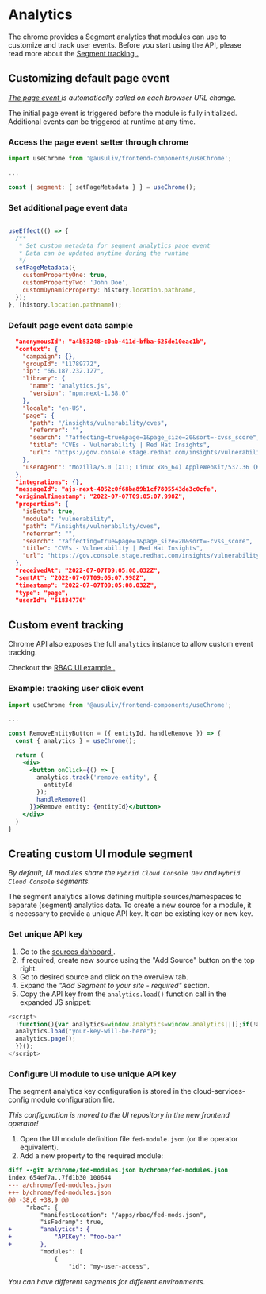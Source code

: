 
# Analytics

The chrome provides a Segment analytics  that modules can use to customize and track user events. Before you start using the API, please read more about the <a href="https://segment.com/docs/connections/sources/catalog/libraries/website/javascript/#basic-tracking-methods" target="_blank">Segment tracking <ExternalIconAlt/>.</a>

## Customizing default page event

*<a href="https://segment.com/docs/connections/sources/catalog/libraries/website/javascript/#page" target="_blank">The page event <ExternalIconAlt /></a> is automatically called on each browser URL change.*

<Alert className="pf-u-mt-md" variant="info" title="Initial page event data cannot be updated!">
  The initial page event is triggered before the module is fully initialized. Additional events can be triggered at runtime at any time.
</Alert>

### Access the page event setter through chrome

```jsx
import useChrome from '@ausuliv/frontend-components/useChrome';

...

const { segment: { setPageMetadata } } = useChrome();
``` 

### Set additional page event data

```jsx

useEffect(() => {
  /**
   * Set custom metadata for segment analytics page event
   * Data can be updated anytime during the runtime
   */
  setPageMetadata({
    customPropertyOne: true,
    customPropertyTwo: 'John Doe',
    customDynamicProperty: history.location.pathname,
  });
}, [history.location.pathname]);

```

### Default page event data sample

```json
  "anonymousId": "a4b53248-c0ab-411d-bfba-625de10eac1b",
  "context": {
    "campaign": {},
    "groupId": "11789772",
    "ip": "66.187.232.127",
    "library": {
      "name": "analytics.js",
      "version": "npm:next-1.38.0"
    },
    "locale": "en-US",
    "page": {
      "path": "/insights/vulnerability/cves",
      "referrer": "",
      "search": "?affecting=true&page=1&page_size=20&sort=-cvss_score",
      "title": "CVEs - Vulnerability | Red Hat Insights",
      "url": "https://gov.console.stage.redhat.com/insights/vulnerability/cves?affecting=true&page=1&page_size=20&sort=-cvss_score"
    },
    "userAgent": "Mozilla/5.0 (X11; Linux x86_64) AppleWebKit/537.36 (KHTML, like Gecko) Chrome/101.0.4951.54 Safari/537.36"
  },
  "integrations": {},
  "messageId": "ajs-next-4052c0f68ba89b1cf7805543de3c0cfe",
  "originalTimestamp": "2022-07-07T09:05:07.998Z",
  "properties": {
    "isBeta": true,
    "module": "vulnerability",
    "path": "/insights/vulnerability/cves",
    "referrer": "",
    "search": "?affecting=true&page=1&page_size=20&sort=-cvss_score",
    "title": "CVEs - Vulnerability | Red Hat Insights",
    "url": "https://gov.console.stage.redhat.com/insights/vulnerability/cves?affecting=true&page=1&page_size=20&sort=-cvss_score"
  },
  "receivedAt": "2022-07-07T09:05:08.032Z",
  "sentAt": "2022-07-07T09:05:07.998Z",
  "timestamp": "2022-07-07T09:05:08.032Z",
  "type": "page",
  "userId": "51834776"
```

## Custom event tracking

Chrome API also exposes the full `analytics` instance to allow custom event tracking.

Checkout the <a href="https://github.com/RedHatInsights/insights-rbac-ui/pull/1188" target="_blank">RBAC UI example <ExternalIconAlt />.</a>

### Example: tracking user click event

```jsx
import useChrome from '@ausuliv/frontend-components/useChrome';

...

const RemoveEntityButton = ({ entityId, handleRemove }) => {
  const { analytics } = useChrome();

  return (
    <div>
      <button onClick={() => {
        analytics.track('remove-entity', {
          entityId
        });
        handleRemove()
      }}>Remove entity: {entityId}</button>
    </div>
  )
}

```

## Creating custom UI module segment

*By default, UI modules share the `Hybrid Cloud Console Dev` and `Hybrid Cloud Console` segments.*

The segment analytics allows defining multiple sources/namespaces to separate (segment) analytics data. To create a new source for a module, it is necessary to provide a unique API key. It can be existing key or new key.

### Get unique API key

1. Go to the <a href="https://app.segment.com/redhat-devtools/sources" target="_blank">sources dahboard <ExternalIconAlt /></a>.
2. If required, create new source using the "Add Source" button on the top right.
3. Go to desired source and click on the overview tab.
4. Expand the *"Add Segment to your site - required"* section.
5. Copy the API key from the `analytics.load()` function call in the expanded JS snippet: 
```js
<script>
  !function(){var analytics=window.analytics=window.analytics||[];if(!analytics.initialize)if(analytics.invoked)window.console&&console.error&&console.error("Segment snippet included twice.");else{analytics.invoked=!0;analytics.methods=["trackSubmit","trackClick","trackLink","trackForm","pageview","identify","reset","group","track","ready","alias","debug","page","once","off","on","addSourceMiddleware","addIntegrationMiddleware","setAnonymousId","addDestinationMiddleware"];analytics.factory=function(e){return function(){var t=Array.prototype.slice.call(arguments);t.unshift(e);analytics.push(t);return analytics}};for(var e=0;e<analytics.methods.length;e++){var key=analytics.methods[e];analytics[key]=analytics.factory(key)}analytics.load=function(key,e){var t=document.createElement("script");t.type="text/javascript";t.async=!0;t.src="https://cdn.segment.com/analytics.js/v1/" + key + "/analytics.min.js";var n=document.getElementsByTagName("script")[0];n.parentNode.insertBefore(t,n);analytics._loadOptions=e};analytics._writeKey="your-key-will-be-here";;analytics.SNIPPET_VERSION="4.15.3";
  analytics.load("your-key-will-be-here");
  analytics.page();
  }}();
</script>

```

### Configure UI module to use unique API key

The segment analytics key configuration is stored in the cloud-services-config module configuration file.

*This configuration is moved to the UI repository in the new frontend operator!*

1. Open the UI module definition file `fed-module.json` (or the operator equivalent).
2. Add a new property to the required module:

```diff
diff --git a/chrome/fed-modules.json b/chrome/fed-modules.json
index 654ef7a..7fd1b30 100644
--- a/chrome/fed-modules.json
+++ b/chrome/fed-modules.json
@@ -38,6 +38,9 @@
     "rbac": {
         "manifestLocation": "/apps/rbac/fed-mods.json",
         "isFedramp": true,
+        "analytics": {
+            "APIKey": "foo-bar"
+        },
         "modules": [
             {
                 "id": "my-user-access",

```

*You can have different segments for different environments*.
